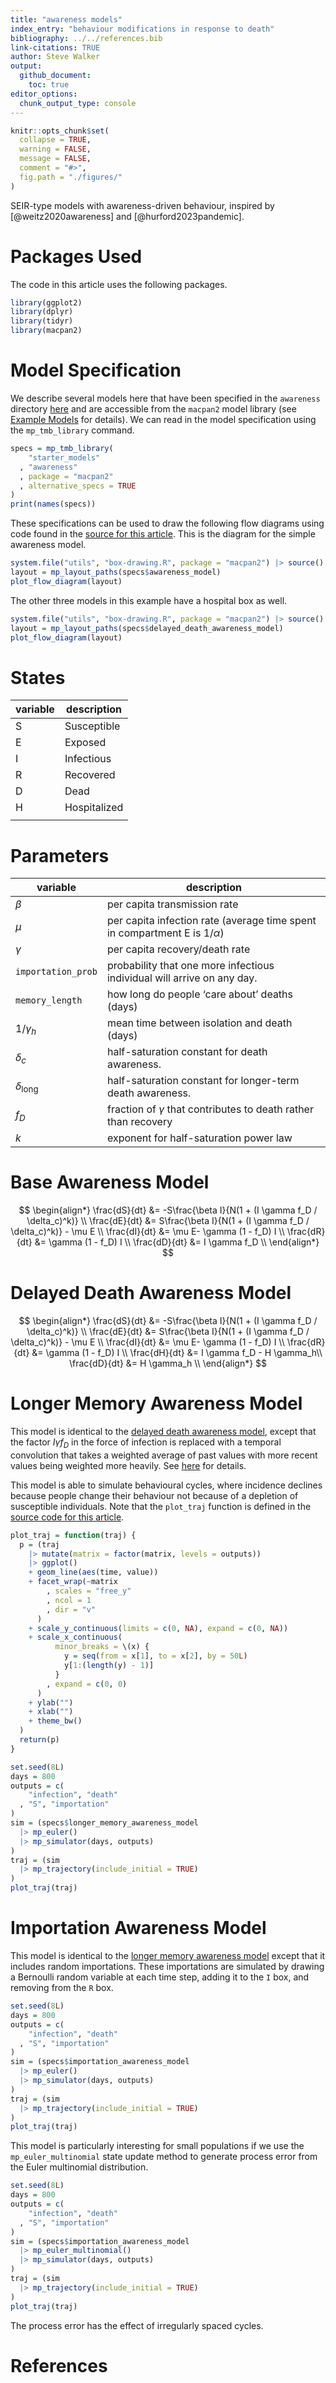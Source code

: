 ```yaml
---
title: "awareness models"
index_entry: "behaviour modifications in response to death"
bibliography: ../../references.bib
link-citations: TRUE
author: Steve Walker
output: 
  github_document:
    toc: true
editor_options: 
  chunk_output_type: console
---
```


```r
knitr::opts_chunk$set(
  collapse = TRUE,
  warning = FALSE,
  message = FALSE,
  comment = "#>",
  fig.path = "./figures/"
)
```

SEIR-type models with awareness-driven behaviour, inspired by [@weitz2020awareness] and [@hurford2023pandemic].

# Packages Used

The code in this article uses the following packages.

```r
library(ggplot2)
library(dplyr)
library(tidyr)
library(macpan2)
```

# Model Specification

We describe several models here that have been specified in the `awareness` directory [here](https://github.com/canmod/macpan2/blob/main/inst/starter_models/awareness/tmb.R) and are accessible from the `macpan2` model library (see [Example Models](https://canmod.github.io/macpan2/articles/example_models.html) for details). We can read in the model specification using the `mp_tmb_library` command.
```r
specs = mp_tmb_library(
    "starter_models"
  , "awareness"
  , package = "macpan2"
  , alternative_specs = TRUE
)
print(names(specs))
```

These specifications can be used to draw the following flow diagrams using code found in the [source for this article](https://github.com/canmod/macpan2/blob/main/inst/starter_models/awareness/README.Rmd). This is the diagram for the simple awareness model. 

```r
system.file("utils", "box-drawing.R", package = "macpan2") |> source()
layout = mp_layout_paths(specs$awareness_model)
plot_flow_diagram(layout)
```

The other three models in this example have a hospital box as well.

```r
system.file("utils", "box-drawing.R", package = "macpan2") |> source()
layout = mp_layout_paths(specs$delayed_death_awareness_model)
plot_flow_diagram(layout)
```


# States

| variable | description  |
| -------- | ------------ |
| S        | Susceptible  |
| E        | Exposed      |
| I        | Infectious   |
| R        | Recovered    |
| D        | Dead         |
| H        | Hospitalized |
|          |              |


# Parameters

| variable               | description                                                                   |
| ---------------------- | ----------------------------------------------------------------------------- |
| $\beta$                | per capita transmission rate                                                  |
| $\mu$                  | per capita infection rate (average time spent in compartment E is $1/\alpha$) |
| $\gamma$               | per capita recovery/death rate                                                |
| `importation_prob`     | probability that one more infectious individual will arrive on any day.       |
| `memory_length`        | how long do people 'care about' deaths (days)                                 |
| $1/\gamma_h$           | mean time between isolation and death (days)                                  |
| $\delta_c$             | half-saturation constant for death awareness.                                 |
| $\delta_{\text{long}}$ | half-saturation constant for longer-term death awareness.                     |
| $f_D$                  | fraction of $\gamma$ that contributes to death rather than recovery           |
| $k$                    | exponent for half-saturation power law                                        |

# Base Awareness Model

$$
\begin{align*}
\frac{dS}{dt} &= -S\frac{\beta I}{N(1 + (I \gamma f_D / \delta_c)^k)} \\
\frac{dE}{dt} &= S\frac{\beta I}{N(1 + (I \gamma f_D / \delta_c)^k)} - \mu E \\
\frac{dI}{dt} &= \mu E- \gamma (1 - f_D) I \\
\frac{dR}{dt} &= \gamma (1 - f_D) I \\
\frac{dD}{dt} &= I \gamma f_D \\
\end{align*}
$$

# Delayed Death Awareness Model

$$
\begin{align*}
\frac{dS}{dt} &= -S\frac{\beta I}{N(1 + (I \gamma f_D / \delta_c)^k)} \\
\frac{dE}{dt} &= S\frac{\beta I}{N(1 + (I \gamma f_D / \delta_c)^k)} - \mu E \\
\frac{dI}{dt} &= \mu E- \gamma (1 - f_D) I \\
\frac{dR}{dt} &= \gamma (1 - f_D) I \\
\frac{dH}{dt} &= I \gamma f_D - H \gamma_h\\
\frac{dD}{dt} &= H \gamma_h \\
\end{align*}
$$

# Longer Memory Awareness Model

This model is identical to the [delayed death awareness model](#delayed-death-awareness-model), except that the factor $I \gamma f_D$ in the force of infection is replaced with a temporal convolution that takes a weighted average of past values with more recent values being weighted more heavily. See [here](https://github.com/canmod/macpan2/blob/main/inst/starter_models/awareness/tmb.R) for details.

This model is able to simulate behavioural cycles, where incidence declines because people change their behaviour not because of a depletion of susceptible individuals. Note that the `plot_traj` function is defined in the [source code for this article](https://github.com/canmod/macpan2/blob/main/inst/starter_models/awareness/README.Rmd).

```r
plot_traj = function(traj) {
  p = (traj
    |> mutate(matrix = factor(matrix, levels = outputs))
    |> ggplot()
    + geom_line(aes(time, value))
    + facet_wrap(~matrix
        , scales = "free_y"
        , ncol = 1
        , dir = "v"
      )
    + scale_y_continuous(limits = c(0, NA), expand = c(0, NA))
    + scale_x_continuous(
          minor_breaks = \(x) {
            y = seq(from = x[1], to = x[2], by = 50L)
            y[1:(length(y) - 1)]
          }
        , expand = c(0, 0)
      )
    + ylab("")
    + xlab("")
    + theme_bw()
  )
  return(p)
}
```

```r
set.seed(8L)
days = 800
outputs = c(
    "infection", "death"
  , "S", "importation"
)
sim = (specs$longer_memory_awareness_model
  |> mp_euler()
  |> mp_simulator(days, outputs)
)
traj = (sim
  |> mp_trajectory(include_initial = TRUE)
)
plot_traj(traj)
```

# Importation Awareness Model

This model is identical to the [longer memory awareness model](#longer-memory-awareness-model) except that it includes random importations. These importations are simulated by drawing a Bernoulli random variable at each time step, adding it to the `I` box, and removing from the `R` box.

```r
set.seed(8L)
days = 800
outputs = c(
    "infection", "death"
  , "S", "importation"
)
sim = (specs$importation_awareness_model
  |> mp_euler()
  |> mp_simulator(days, outputs)
)
traj = (sim
  |> mp_trajectory(include_initial = TRUE)
)
plot_traj(traj)
```

This model is particularly interesting for small populations if we use the `mp_euler_multinomial` state update method to generate process error from the Euler multinomial distribution.

```r
set.seed(8L)
days = 800
outputs = c(
    "infection", "death"
  , "S", "importation"
)
sim = (specs$importation_awareness_model
  |> mp_euler_multinomial()
  |> mp_simulator(days, outputs)
)
traj = (sim
  |> mp_trajectory(include_initial = TRUE)
)
plot_traj(traj)
```

The process error has the effect of irregularly spaced cycles.

# References
